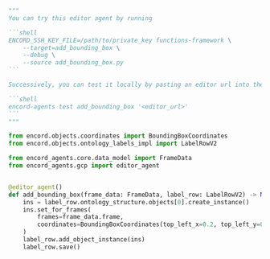 ````python
"""
You can try this editor agent by running

```shell
ENCORD_SSH_KEY_FILE=/path/to/private_key functions-framework \
    --target=add_bounding_box \
    --debug \
    --source add_bounding_box.py
```

Successively, you can test it locally by pasting an editor url into the following command:

```shell
encord-agents test add_bounding_box '<editor_url>'
```
"""

from encord.objects.coordinates import BoundingBoxCoordinates
from encord.objects.ontology_labels_impl import LabelRowV2

from encord_agents.core.data_model import FrameData
from encord_agents.gcp import editor_agent


@editor_agent()
def add_bounding_box(frame_data: FrameData, label_row: LabelRowV2) -> None:
    ins = label_row.ontology_structure.objects[0].create_instance()
    ins.set_for_frames(
        frames=frame_data.frame,
        coordinates=BoundingBoxCoordinates(top_left_x=0.2, top_left_y=0.2, width=0.6, height=0.6),
    )
    label_row.add_object_instance(ins)
    label_row.save()

````
